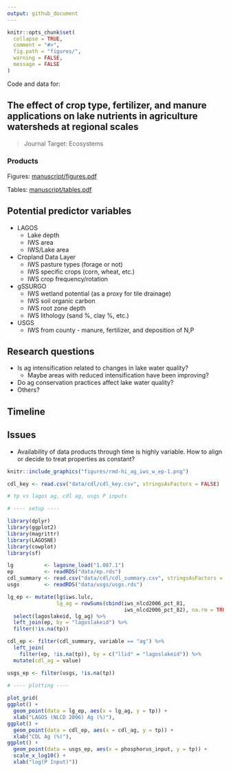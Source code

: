 ```yaml
---
output: github_document
---
```


<!-- README.md is generated from README.Rmd. Please edit that file -->

```r
knitr::opts_chunk$set(
  collapse = TRUE,
  comment = "#>",
  fig.path = "figures/",
  warning = FALSE,
  message = FALSE
)
```

Code and data for:

## The effect of crop type, fertilizer, and manure applications on lake nutrients in agriculture watersheds at regional scales

> Journal Target: Ecosystems

### Products

Figures: [manuscript/figures.pdf](manuscript/figures.pdf)

Tables: [manuscript/tables.pdf](manuscript/tables.pdf)

## Potential predictor variables

* LAGOS
    * Lake depth
    * IWS area
    * IWS/Lake area
* Cropland Data Layer
    * IWS pasture types (forage or not)
    * IWS specific crops (corn, wheat, etc.)
    * IWS crop frequency/rotation
* gSSURGO
    * IWS wetland potential (as a proxy for tile drainage)
    * IWS soil organic carbon
    * IWS root zone depth
    * IWS lithology (sand %, clay %, etc.)
* USGS
    * IWS from county - manure, fertilizer, and deposition of N,P

## Research questions

* Is ag intensification related to changes in lake water quality?
    * Maybe areas with reduced intensification have been improving?
* Do ag conservation practices affect lake water quality?
* Others?

## Timeline

## Issues

* Availability of data products through time is highly variable. How to align or decide to treat properties as constant?

```r
knitr::include_graphics("figures/rmd-hi_ag_iws_w_ep-1.png")
```

```r
cdl_key <- read.csv("data/cdl/cdl_key.csv", stringsAsFactors = FALSE)
```

```r
# tp vs lagos ag, cdl ag, usgs P inputs

# ---- setup ----

library(dplyr)
library(ggplot2)
library(magrittr)
library(LAGOSNE)
library(cowplot)
library(sf)

lg          <- lagosne_load("1.087.1")
ep          <- readRDS("data/ep.rds")
cdl_summary <- read.csv("data/cdl/cdl_summary.csv", stringsAsFactors = FALSE)
usgs        <- readRDS("data/usgs/usgs.rds")

lg_ep <- mutate(lg$iws.lulc, 
                lg_ag = rowSums(cbind(iws_nlcd2006_pct_81, 
                                      iws_nlcd2006_pct_82), na.rm = TRUE)) %>%
  select(lagoslakeid, lg_ag) %>%
  left_join(ep, by = "lagoslakeid") %>%
  filter(!is.na(tp))

cdl_ep <- filter(cdl_summary, variable == "ag") %>%
  left_join(
    filter(ep, !is.na(tp)), by = c("llid" = "lagoslakeid")) %>%
  mutate(cdl_ag = value)

usgs_ep <- filter(usgs, !is.na(tp))

# ---- plotting ----
  
plot_grid(
ggplot() +
  geom_point(data = lg_ep, aes(x = lg_ag, y = tp)) +
  xlab("LAGOS (NLCD 2006) Ag (%)"),
ggplot() +
  geom_point(data = cdl_ep, aes(x = cdl_ag, y = tp)) +
  xlab("CDL Ag (%)"),
ggplot() + 
  geom_point(data = usgs_ep, aes(x = phosphorus_input, y = tp)) + 
  scale_x_log10() + 
  xlab("log(P Input)"))

```
